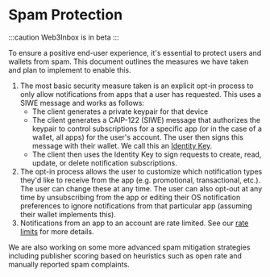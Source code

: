 # Spam Protection

:::caution
Web3Inbox is in beta
:::

To ensure a positive end-user experience, it's essential to protect users and wallets from spam. This document outlines the measures we have taken and plan to implement to enable this.

1. The most basic security measure taken is an explicit opt-in process to only allow notifications from apps that a user has requested. This uses a SIWE message and works as follows:
    - The client generates a private keypair for that device
    - The client generates a CAIP-122 (SIWE) message that authorizes the keypair to control subscriptions for a specific app (or in the case of a wallet, all apps) for the user's account. The user then signs this message with their wallet. We call this an [Identity Key](https://specs.walletconnect.com/2.0/specs/clients/core/identity/identity-keys).
    - The client then uses the Identity Key to sign requests to create, read, update, or delete notification subscriptions.
2. The opt-in process allows the user to customize which notification types they'd like to receive from the app (e.g. promotional, transactional, etc.). The user can change these at any time. The user can also opt-out at any time by unsubscribing from the app or editing their OS notification preferences to ignore notifications from that particular app (assuming their wallet implements this).
3. Notifications from an app to an account are rate limited. See our [rate limits](/web3inbox/sending-notifications#rate-limits) for more details.

We are also working on some more advanced spam mitigation strategies including publisher scoring based on heuristics such as open rate and manually reported spam complaints.
